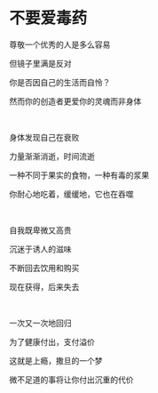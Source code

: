 # 不要爱毒药

尊敬一个优秀的人是多么容易

但镜子里满是反对

你是否因自己的生活而自怜？

然而你的创造者更爱你的灵魂而非身体

<br />

身体发现自己在衰败

力量渐渐消逝，时间流逝

一种不同于果实的食物，一种有毒的浆果

你耐心地吃着，缓缓地，它也在吞噬

<br />

自我既卑微又高贵

沉迷于诱人的滋味

不断回去饮用和购买

现在获得，后来失去

<br />

一次又一次地回归

为了健康付出，支付溢价

这就是上瘾，撒旦的一个梦

微不足道的事将让你付出沉重的代价